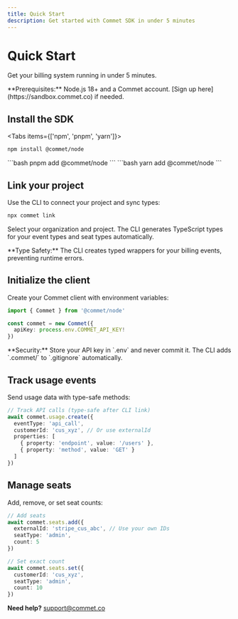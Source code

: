 ```yaml
---
title: Quick Start
description: Get started with Commet SDK in under 5 minutes
---
```



# Quick Start

Get your billing system running in under 5 minutes.

<Callout type="info">
**Prerequisites:** Node.js 18+ and a Commet account. [Sign up here](https://sandbox.commet.co) if needed.
</Callout>

<Steps>
<Step>

## Install the SDK

<Tabs items={['npm', 'pnpm', 'yarn']}>
<Tab value="npm">
```bash
npm install @commet/node
```
</Tab>
<Tab value="pnpm">
```bash
pnpm add @commet/node
```
</Tab>
<Tab value="yarn">
```bash
yarn add @commet/node
```
</Tab>
</Tabs>

</Step>

<Step>

## Link your project

Use the CLI to connect your project and sync types:

```bash
npx commet link
```

Select your organization and project. The CLI generates TypeScript types for your event types and seat types automatically.

<Callout type="info">
**Type Safety:** The CLI creates typed wrappers for your billing events, preventing runtime errors.
</Callout>

</Step>

<Step>

## Initialize the client

Create your Commet client with environment variables:

```typescript
import { Commet } from '@commet/node'

const commet = new Commet({
  apiKey: process.env.COMMET_API_KEY!
})
```

<Callout type="warn">
**Security:** Store your API key in `.env` and never commit it. The CLI adds `.commet/` to `.gitignore` automatically.
</Callout>

</Step>

<Step>

## Track usage events

Send usage data with type-safe methods:

```typescript
// Track API calls (type-safe after CLI link)
await commet.usage.create({
  eventType: 'api_call',
  customerId: 'cus_xyz', // Or use externalId
  properties: [
    { property: 'endpoint', value: '/users' },
    { property: 'method', value: 'GET' }
  ]
})
```

</Step>

<Step>

## Manage seats

Add, remove, or set seat counts:

```typescript
// Add seats
await commet.seats.add({
  externalId: 'stripe_cus_abc', // Use your own IDs
  seatType: 'admin',
  count: 5
})

// Set exact count
await commet.seats.set({
  customerId: 'cus_xyz',
  seatType: 'admin',
  count: 10
})
```

</Step>
</Steps>

**Need help?** [support@commet.co](mailto:support@commet.co)
